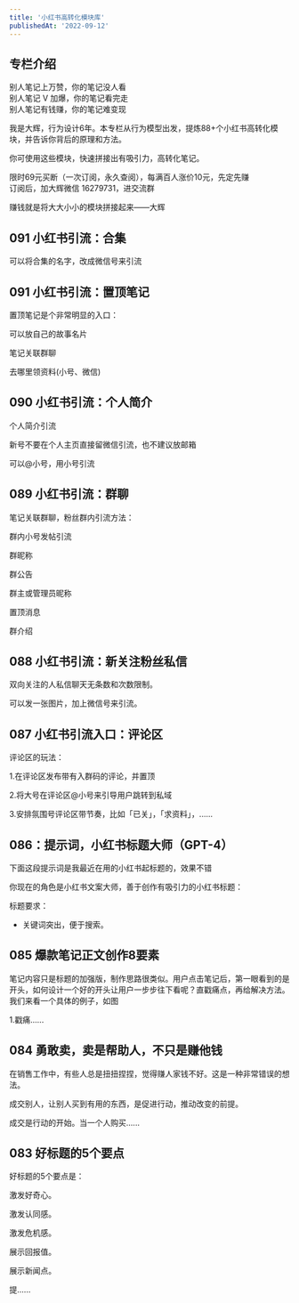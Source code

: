 ```yaml
---
title: '小红书高转化模块库'
publishedAt: '2022-09-12'
---
```


## 专栏介绍

别人笔记上万赞，你的笔记没人看  
别人笔记 V 加爆，你的笔记看完走  
别人笔记有钱赚，你的笔记难变现  
  
我是大辉，行为设计6年。本专栏从行为模型出发，提炼88+个小红书高转化模块，并告诉你背后的原理和方法。  
  
你可使用这些模块，快速拼接出有吸引力，高转化笔记。  
  
限时69元买断（一次订阅，永久查阅），每满百人涨价10元，先定先赚  
订阅后，加大辉微信 16279731，进交流群  
  
赚钱就是将大大小小的模块拼接起来——大辉

## 091 小红书引流：合集
可以将合集的名字，改成微信号来引流 

## 091 小红书引流：置顶笔记
置顶笔记是个非常明显的入口：

可以放自己的故事名片

笔记关联群聊

去哪里领资料(小号、微信)

## 090 小红书引流：个人简介
个人简介引流

新号不要在个人主页直接留微信引流，也不建议放邮箱

可以@小号，用小号引流

## 089 小红书引流：群聊
笔记关联群聊，粉丝群内引流方法：

群内小号发帖引流

群昵称

群公告

群主或管理员昵称

置顶消息

群介绍

## 088 小红书引流：新关注粉丝私信
双向关注的人私信聊天无条数和次数限制。

可以发一张图片，加上微信号来引流。

## 087 小红书引流入口：评论区
评论区的玩法：

1.在评论区发布带有入群码的评论，并置顶

2.将大号在评论区@小号来引导用户跳转到私域

3.安排氛围号评论区带节奏，比如「已关」，「求资料」，......

## 086：提示词，小红书标题大师（GPT-4）
下面这段提示词是我最近在用的小红书起标题的，效果不错

你现在的角色是小红书文案大师，善于创作有吸引力的小红书标题：

标题要求：

- 关键词突出，便于搜索。

## 085 爆款笔记正文创作8要素
笔记内容只是标题的加强版，制作思路很类似。用户点击笔记后，第一眼看到的是开头，如何设计一个好的开头让用户一步步往下看呢？直戳痛点，再给解决方法。我们来看一个具体的例子，如图

1.戳痛......

## 084 勇敢卖，卖是帮助人，不只是赚他钱
在销售工作中，有些人总是扭扭捏捏，觉得赚人家钱不好。这是一种非常错误的想法。

成交别人，让别人买到有用的东西，是促进行动，推动改变的前提。

成交是行动的开始。当一个人购买......

## 083 好标题的5个要点
好标题的5个要点是：

激发好奇心。

激发认同感。

激发危机感。

展示回报值。

展示新闻点。

提......

